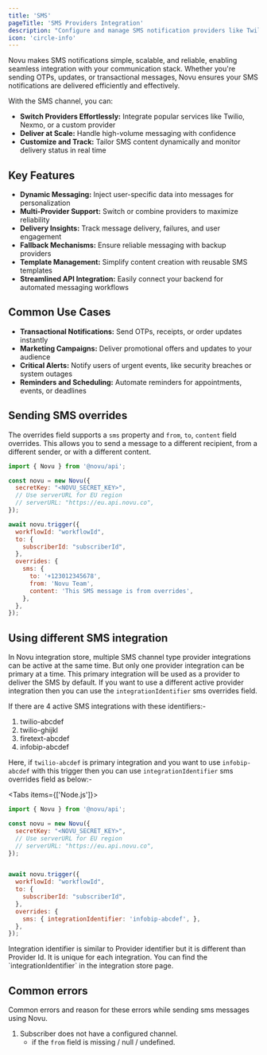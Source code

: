 ```yaml
---
title: 'SMS'
pageTitle: 'SMS Providers Integration'
description: "Configure and manage SMS notification providers like Twilio, Nexmo, and others with Novu's notification infrastructure."
icon: 'circle-info'
---
```


Novu makes SMS notifications simple, scalable, and reliable, enabling seamless integration with your communication stack. Whether you're sending OTPs, updates, or transactional messages, Novu ensures your SMS notifications are delivered efficiently and effectively.

With the SMS channel, you can:

- **Switch Providers Effortlessly:** Integrate popular services like Twilio, Nexmo, or a custom provider
- **Deliver at Scale:** Handle high-volume messaging with confidence
- **Customize and Track:** Tailor SMS content dynamically and monitor delivery status in real time

## Key Features

- **Dynamic Messaging:** Inject user-specific data into messages for personalization
- **Multi-Provider Support:** Switch or combine providers to maximize reliability
- **Delivery Insights:** Track message delivery, failures, and user engagement
- **Fallback Mechanisms:** Ensure reliable messaging with backup providers
- **Template Management:** Simplify content creation with reusable SMS templates
- **Streamlined API Integration:** Easily connect your backend for automated messaging workflows

## Common Use Cases

- **Transactional Notifications:** Send OTPs, receipts, or order updates instantly
- **Marketing Campaigns:** Deliver promotional offers and updates to your audience
- **Critical Alerts:** Notify users of urgent events, like security breaches or system outages
- **Reminders and Scheduling:** Automate reminders for appointments, events, or deadlines



## Sending SMS overrides

The overrides field supports a `sms` property and `from`, `to`, `content` field overrides. This allows you to send a message to a different recipient, from a different sender, or with a different content.

```javascript
import { Novu } from '@novu/api';  

const novu = new Novu({
  secretKey: "<NOVU_SECRET_KEY>",
  // Use serverURL for EU region
  // serverURL: "https://eu.api.novu.co",
});

await novu.trigger({ 
  workflowId: "workflowId",
  to: {
    subscriberId: "subscriberId",
  },
  overrides: {
    sms: {
      to: '+123012345678',
      from: 'Novu Team',
      content: 'This SMS message is from overrides',
    },
  },
});
```

## Using different SMS integration

In Novu integration store, multiple SMS channel type provider integrations can be active at the same time. But only one provider integration can be primary at a time. This primary integration will be used as a provider to deliver the SMS by default. If you want to use a different active provider integration then you can use the `integrationIdentifier` sms overrides field.

If there are 4 active SMS integrations with these identifiers:-

1. twilio-abcdef
2. twilio-ghijkl
3. firetext-abcdef
4. infobip-abcdef

Here, if `twilio-abcdef` is primary integration and you want to use `infobip-abcdef` with this trigger then you can use `integrationIdentifier` sms overrides field as below:-

<Tabs items={['Node.js']}>
<Tab value="Node.js">
```javascript
import { Novu } from '@novu/api';  

const novu = new Novu({
  secretKey: "<NOVU_SECRET_KEY>",
  // Use serverURL for EU region
  // serverURL: "https://eu.api.novu.co",
});


await novu.trigger({
  workflowId: "workflowId",
  to: {
    subscriberId: "subscriberId",
  },
  overrides: {
    sms: { integrationIdentifier: 'infobip-abcdef', },
  },
});

```
</Tab>
</Tabs>

<Callout type="info">
Integration identifier is similar to Provider identifier but it is different than Provider Id. It is unique for each integration. You can find the `integrationIdentifier` in the integration store page.
</Callout>

## Common errors

Common errors and reason for these errors while sending sms messages using Novu.

1. Subscriber does not have a configured channel.
    - if the `from` field is missing / null / undefined.
